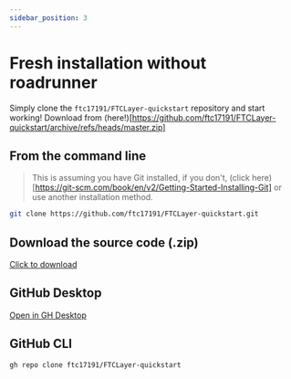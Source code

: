```yaml
---
sidebar_position: 3
---
```


# Fresh installation without roadrunner

Simply clone the `ftc17191/FTCLayer-quickstart` repository and start working!
Download from (here!)[https://github.com/ftc17191/FTCLayer-quickstart/archive/refs/heads/master.zip]

## From the command line

> This is assuming you have Git installed, if you don't, (click here)[https://git-scm.com/book/en/v2/Getting-Started-Installing-Git] or use another installation method.
```bash
git clone https://github.com/ftc17191/FTCLayer-quickstart.git
```

## Download the source code (.zip)

[Click to download](https://github.com/ftc17191/FTCLayer-quickstart/archive/refs/heads/master.zip)

## GitHub Desktop

[Open in GH Desktop](x-github-client://openRepo/https://github.com/ftc17191/FTCLayer-quickstart)

## GitHub CLI

```bash
gh repo clone ftc17191/FTCLayer-quickstart
```